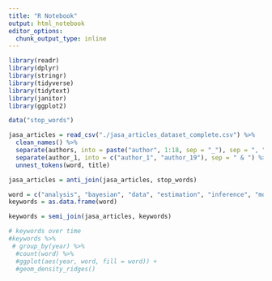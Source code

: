 ```yaml
---
title: "R Notebook"
output: html_notebook
editor_options: 
  chunk_output_type: inline
---
```


```r
library(readr)
library(dplyr)
library(stringr)
library(tidyverse)
library(tidytext)
library(janitor)
library(ggplot2)

data("stop_words")

jasa_articles = read_csv("./jasa_articles_dataset_complete.csv") %>%
  clean_names() %>% 
  separate(authors, into = paste("author", 1:18, sep = "_"), sep = ", ") %>% 
  separate(author_1, into = c("author_1", "author_19"), sep = " & ") %>% 
  unnest_tokens(word, title)

jasa_articles = anti_join(jasa_articles, stop_words)

word = c("analysis", "bayesian", "data", "estimation", "inference", "model", "nonparametric", "regression", "statistics")
keywords = as.data.frame(word)

keywords = semi_join(jasa_articles, keywords)

# keywords over time
#keywords %>% 
 # group_by(year) %>% 
  #count(word) %>% 
  #ggplot(aes(year, word, fill = word)) + 
  #geom_density_ridges()



```
